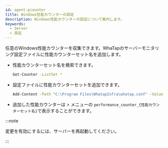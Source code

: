 ```yaml
---
id: agent-pcounter
title: Windows性能カウンターの設定
description: Windows性能カウンターの設定について案内します。
keywords:
  - Server
  - 設定
---
```


任意のWindows性能カウンターを収集できます。WhaTapのサーバーモニタリング設定ファイルに性能カウンターセット名を追加します。 

- 性能カウンターセット名を検索できます。
  ```bash title='Windows Powershell'
  Get-Counter -ListSet *
  ```

- 設定ファイルに性能カウンターセットを追加できます。
  ```bash title='Windows Powershell'
  Add-Content -Path "C:\Program Files\WhatapInfra\whatap.conf" -Value "performance.counter.$(Get-Date -uformat %s)=検索する性能カウンターセット名"
  ```

- 追加した性能カウンターは<Cmdname sid="side_analysis" className="uitext" /> > <Cmdname sid="side_metricsSearch" className="uitext" /> メニューの <Cmdname sid="category" className="uitext" /> `performance_counter_{性能カウンターセット名}`で表示することができます。

:::note

変更を有効にするには、サーバーを再起動してください。

:::
